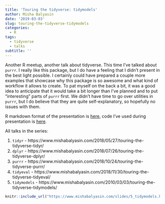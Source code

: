 ```yaml
---
title: 'Touring the tidyverse: tidymodels'
author: Misha Balyasin
date: '2019-03-03'
slug: touring-the-tidyverse-tidymodels
categories:
  - R
tags:
  - tidyverse
  - talks
subtitle: ''
---
```


Another R meetup, another talk about tidyverse. This time I've talked about `purrr`. I really like this package, but I do have a feeling that I didn't present in the best light possible. I certainly could have prepared a couple more examples that showcase why this package is so awesome and what kind of workflow it allows to create. To pat myself on the back a bit, it was a good idea to anticipate that it would take a bit longer than I've planned and to put "interesting" parts of `purrr` first. We didn't have time to go over utilities in `purrr`, but I do believe that they are quite self-explanatory, so hopefully no issues with them.

R markdown format of the presentation is [here](https://github.com/romatik/touring_the_tidyverse/blob/master/3_purrr.Rmd), code I've used during presentation is [here](https://github.com/romatik/touring_the_tidyverse/tree/master/purrr).

All talks in the series:

1. `tidyr` - https://www.mishabalyasin.com/2018/05/27/touring-the-tidyverse-tidyr/
1. `dplyr` - https://www.mishabalyasin.com/2018/07/26/touring-the-tidyverse-dplyr/
1. `purrr` - https://www.mishabalyasin.com/2018/10/24/touring-the-tidyverse-purrr/
1. `tidyeval` - https://www.mishabalyasin.com/2018/11/30/touring-the-tidyverse-tidyeval/
1. `tidymodels` - https://www.mishabalyasin.com/2010/03/03/touring-the-tidyverse-tidymodels/

```r
knitr::include_url("https://www.mishabalyasin.com/slides/5_tidymodels.html#1")
```
